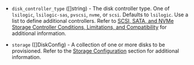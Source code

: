 <!-- Code generated from the comments of the StorageConfig struct in builder/vsphere/common/storage_config.go; DO NOT EDIT MANUALLY -->

- `disk_controller_type` ([]string) - The disk controller type. One of `lsilogic`, `lsilogic-sas`, `pvscsi`,
  `nvme`, or `scsi`. Defaults to `lsilogic`. Use a list to define
  additional controllers. Refer to [SCSI, SATA, and NVMe Storage Controller
  Conditions, Limitations, and Compatibility](https://docs.vmware.com/en/VMware-vSphere/8.0/vsphere-vm-administration/GUID-5872D173-A076-42FE-8D0B-9DB0EB0E7362.html)
  for additional information.

- `storage` ([]DiskConfig) - A collection of one or more disks to be provisioned.
  Refer to the [Storage Configuration](#storage-configuration) section for additional information.

<!-- End of code generated from the comments of the StorageConfig struct in builder/vsphere/common/storage_config.go; -->
